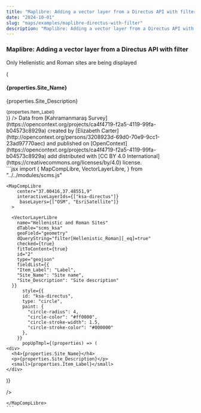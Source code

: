 ```yaml
---
title: "Maplibre: Adding a vector layer from a Directus API with filter"
date: "2024-10-01"
slug: "maps/examples/maplibre-directus-with-filter"
description: "Maplibre: Adding a vector layer from a Directus API with filter"
---
```



### Maplibre: Adding a vector layer from a Directus API with filter

Only Hellenistic and Roman sites are being displayed

<div className="row mt-3 mb-5 border-top border-bottom py-3">
  <div className="col-6">
    <MapCompLibre 
      center="37.00416,37.48551,9"
      interactiveLayerIds={["ksa-directus"]}
       baseLayers={["OSM", "EsriSatellite"]}
    >
      <VectorLayerLibre
        name="Hellenistic and Roman Sites"
        dTable="scms_ksa"
        geoField="geometry"
        dQueryString="filter[Hellenistic_Roman][_eq]=true"
        checked={true}
        fitToContent={true}
        id="2"
        type="geojson"
        fieldList={{
        "Item_Label": "Label",
        "Site_Name": "Site name",
        "Site_Description": "Site description"
      }}
        style={{
          id: "ksa-directus",
          type: "circle",
          paint: {
            "circle-radius": 4,
            "circle-color": "#ff0000",
            "circle-stroke-width": 1.5,
            "circle-stroke-color": "#000000"
          },
        }}
          popUpTmpl={(properties) => (
    <div>
      <h4>{properties.Site_Name}</h4>
      <p>{properties.Site_Description}</p>
      <small>{properties.Item_Label}</small>
    </div>
  )}
      />
    </MapCompLibre>
    Data from [Kahramanmaraş Survey](https://opencontext.org/projects/ca4f4719-f2a5-4119-99fa-b04573c8929a) created by [Elizabeth Carter](http://opencontext.org/persons/3208923d-69d0-70e9-9cc1-23ad97770aec) and published on [OpenContext](https://opencontext.org/projects/ca4f4719-f2a5-4119-99fa-b04573c8929a) add distributed with [CC BY 4.0 International](https://creativecommons.org/licenses/by/4.0) license.
  </div>
  <div className="col-6">
    ```jsx
    import {
      MapCompLibre,
      VectorLayerLibre,
    } from "../../modules/scms.js"

    <MapCompLibre
        center="37.00416,37.48551,9"
        interactiveLayerIds={["ksa-directus"]}
         baseLayers={["OSM", "EsriSatellite"]}
      >

      <VectorLayerLibre
        name="Hellenistic and Roman Sites"
        dTable="scms_ksa"
        geoField="geometry"
        dQueryString="filter[Hellenistic_Roman][_eq]=true"
        checked={true}
        fitToContent={true}
        id="2"
        type="geojson"
        fieldList={{
        "Item_Label": "Label",
        "Site_Name": "Site name",
        "Site_Description": "Site description"
      }}
          style={{
          id: "ksa-directus",
          type: "circle",
          paint: {
            "circle-radius": 4,
            "circle-color": "#ff0000",
            "circle-stroke-width": 1.5,
            "circle-stroke-color": "#000000"
          },
        }}
          popUpTmpl={(properties) => (
    <div>
      <h4>{properties.Site_Name}</h4>
      <p>{properties.Site_Description}</p>
      <small>{properties.Item_Label}</small>
    </div>

)}

/>

    </MapCompLibre>
    ```

  </div>
</div>
